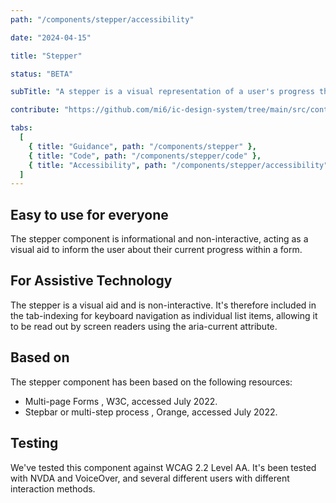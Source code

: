 ```yaml
---
path: "/components/stepper/accessibility"

date: "2024-04-15"

title: "Stepper"

status: "BETA"

subTitle: "A stepper is a visual representation of a user's progress through a predefined set of steps in a linear process."

contribute: "https://github.com/mi6/ic-design-system/tree/main/src/content/structured/components/stepper"

tabs:
  [
    { title: "Guidance", path: "/components/stepper" },
    { title: "Code", path: "/components/stepper/code" },
    { title: "Accessibility", path: "/components/stepper/accessibility" },
  ]
---
```


## Easy to use for everyone

The stepper component is informational and non-interactive, acting as a visual aid to inform the user about their current progress within a form.

## For Assistive Technology

The stepper is a visual aid and is non-interactive. It's therefore included in the tab-indexing for keyboard navigation as individual list items, allowing it to be read out by screen readers using the aria-current attribute.

## Based on

The stepper component has been based on the following resources:

<ul>
  <li>
    <ic-link
      target="_blank"
      href="https://www.w3.org/WAI/tutorials/forms/multi-page/"
      rel="noreferrer noopener nofollow"
    >
      Multi-page Forms
    </ic-link>
    , W3C, accessed July 2022.
  </li>
  <li>
    <ic-link
      target="_blank"
      href="https://a11y-guidelines.orange.com/en/web/components-examples/stepbar/"
      rel="noreferrer noopener nofollow"
    >
      Stepbar or multi-step process
    </ic-link>
    , Orange, accessed July 2022.
  </li>
</ul>

## Testing

We've tested this component against WCAG 2.2 Level AA. It's been tested with NVDA and VoiceOver, and several different users with different interaction methods.

